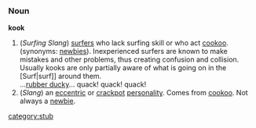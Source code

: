 ===Noun===
'''kook'''
# (''Surfing Slang'') [[Surf rider|surfers]] who lack surfing skill or who act [[cookoo]]. (synonyms: [[newbie|newbies]]). Inexperienced surfers are known to make mistakes and other problems, thus creating confusion and collision. Usually kooks are only partially aware of what is going on in the [Surf|surf]] around them.<br>...[[rubber ducky]]... quack! quack! quack!
# (''Slang'') an [[eccentric]] or [[crackpot]] [[personality]].  Comes from [[cookoo]].  Not always a [[newbie]].

[[category:stub]]
